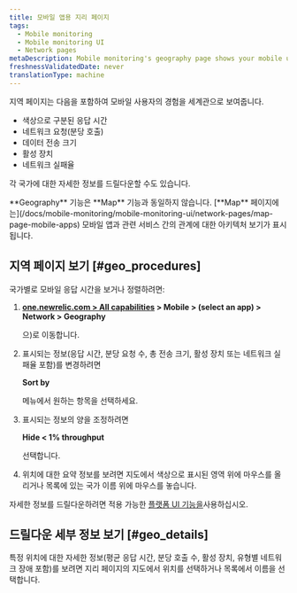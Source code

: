 ```yaml
---
title: 모바일 앱용 지리 페이지
tags:
  - Mobile monitoring
  - Mobile monitoring UI
  - Network pages
metaDescription: Mobile monitoring's geography page shows your mobile users' experience as a world view with color-coded response times for HTTP requests.
freshnessValidatedDate: never
translationType: machine
---
```


지역 페이지는 다음을 포함하여 모바일 사용자의 경험을 세계관으로 보여줍니다.

* 색상으로 구분된 응답 시간
* 네트워크 요청(분당 호출)
* 데이터 전송 크기
* 활성 장치
* 네트워크 실패율

각 국가에 대한 자세한 정보를 드릴다운할 수도 있습니다.

<Callout variant="tip">
  <DNT>**Geography**</DNT> 기능은 <DNT>**Map**</DNT> 기능과 동일하지 않습니다. [<DNT>**Map**</DNT> 페이지에는](/docs/mobile-monitoring/mobile-monitoring-ui/network-pages/map-page-mobile-apps) 모바일 앱과 관련 서비스 간의 관계에 대한 아키텍처 보기가 표시됩니다.
</Callout>

## 지역 페이지 보기 [#geo_procedures]

국가별로 모바일 응답 시간을 보거나 정렬하려면:

1. <DNT>**[one.newrelic.com > All capabilities](https://one.newrelic.com/all-capabilities) > Mobile > (select an app) > Network > Geography**</DNT>

   으)로 이동합니다.

2. 표시되는 정보(응답 시간, 분당 요청 수, 총 전송 크기, 활성 장치 또는 네트워크 실패율 포함)를 변경하려면

   <DNT>**Sort by**</DNT>

   메뉴에서 원하는 항목을 선택하세요.

3. 표시되는 정보의 양을 조정하려면

   <DNT>**Hide &lt; 1% throughput**</DNT>

   선택합니다.

4. 위치에 대한 요약 정보를 보려면 지도에서 색상으로 표시된 영역 위에 마우스를 올리거나 목록에 있는 국가 이름 위에 마우스를 놓습니다.

자세한 정보를 드릴다운하려면 적용 가능한 [플랫폼 UI 기능을](/docs/new-relic-solutions/new-relic-one/introduction-new-relic-platform)사용하십시오.

## 드릴다운 세부 정보 보기 [#geo_details]

특정 위치에 대한 자세한 정보(평균 응답 시간, 분당 호출 수, 활성 장치, 유형별 네트워크 장애 포함)를 보려면 지리 페이지의 지도에서 위치를 선택하거나 목록에서 이름을 선택합니다.